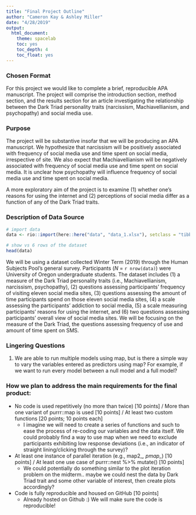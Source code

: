 ```yaml
---
title: "Final Project Outline"
author: "Cameron Kay & Ashley Miller"
date: "4/28/2019"
output:
  html_document:
    theme: spacelab
    toc: yes
    toc_depth: 4
    toc_float: yes
---
```


### Chosen Format

For this project we would like to complete a brief, reproducible APA manuscript. The project will comprise the introduction section, method section, and the results section for an article investigating the relationship between the Dark Triad personality traits (narcissism, Machiavellianism, and psychopathy) and social media use.

### Purpose

The project will be substantive insofar that we will be producing an APA manuscript. We hypothesize that narcissism will be positively associated with frequency of social media use and time spent on social media, irrespective of site. We also expect that Machiavellianism will be negatively associated with frequency of social media use and time spent on social media. It is unclear how psychopathy will influence frequency of social media use and time spent on social media. 

A more exploratory aim of the project is to examine (1) whether one's reasons for using the internet and (2) perceptions of social media differ as a function of any of the Dark Triad traits. 

### Description of Data Source

```r
# import data
data <- rio::import(here::here("data", "data_1.xlsx"), setclass = "tibble")

# show vs 6 rows of the dataset
head(data)
```

We will be using a dataset collected Winter Term (2019) through the Human Subjects Pool's general survey. Participants (*N* = `r nrow(data)`) were University of Oregon undergraduate students. The dataset includes (1) a measure of the Dark Triad personality traits (i.e., Machiavellianism, narcissism, psychopathy), (2) questions assessing  participants' frequency of visiting eleven social media sites, (3) questions assessing the amount of time participants spend on those eleven social media sites, (4) a scale assessing the participants' addiction to social media, (5) a scale measuring participants' reasons for using the internet, and (6) two questions assessing participants' overall view of social media sites. We will be focusing on the measure of the Dark Triad, the questions assessing frequency of use and amount of time spent on SMS.

### Lingering Questions

1. We are able to run multiple models using map, but is there a simple way to vary the variables entered as predictors using map? For example, if we want to run every model between a null model and a full model?

### How we plan to address the main requirements for the final product:

+ No code is used repetitively (no more than twice) [10 points] / More than one variant of purrr::map is used [10 points] / At least two custom functions [20 points; 10 points each]
  + I imagine we will need to create a series of functions and such to ease the process of re-coding our variables and the data itself. We could probably find a way to use map when we need to exclude participants exhibiting low response deviations (i.e., an indicator of straight lining/clicking through the survey)?
+ At least one instance of parallel iteration (e.g., map2_*, pmap_*) [10 points] / At least one use case of purrr::nest %>% mutate() [10 points]
  + We could potentially do something similar to the plot iteration problem on the midterm.. maybe we could nest the data by Dark Triad trait and some other variable of interest, then create plots accordingly? 
+ Code is fully reproducible and housed on GitHub [10 points]
  + Already hosted on Github :) We will make sure the code is reproducible!




